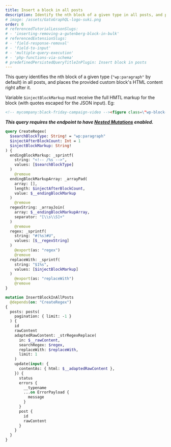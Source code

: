 ```yaml
---
title: Insert a block in all posts
description: Identify the nth block of a given type in all posts, and place a custom block right after it
# image: /assets/GatoGraphQL-logo-suki.png
order: 0
# referencedTutorialLessonSlugs:
# - 'inserting-removing-a-gutenberg-block-in-bulk'
# referencedExtensionSlugs:
# - 'field-response-removal'
# - 'field-to-input'
# - 'multiple-query-execution'
# - 'php-functions-via-schema'
# predefinedPersistedQueryTitleInPlugin: Insert block in posts
---
```


This query identifies the nth block of a given type (`"wp:paragraph"` by default) in all posts, and places the provided custom block's HTML content right after it.

Variable `$injectBlockMarkup` must receive the full HMTL markup for the block (with quotes escaped for the JSON input). Eg:

```html
<!-- mycompany:black-friday-campaign-video --><figure class=\"wp-block-video\"><video controls src=\"https://mysite.com/videos/BlackFriday2023.mp4\"></video></figure><!-- /mycompany:black-friday-campaign-video -->
```

**_This query requires the endpoint to have [Nested Mutations](https://gatographql.com/guides/schema/using-nested-mutations/) enabled._**

```graphql
query CreateRegex(
  $searchBlockType: String! = "wp:paragraph"
  $injectAfterBlockCount: Int = 1
  $injectBlockMarkup: String!
) {
  endingBlockMarkup: _sprintf(
    string: "<!-- /%s -->",
    values: [$searchBlockType]
  )
    @remove
  endingBlockMarkupArray: _arrayPad(
    array: [],
    length: $injectAfterBlockCount,
    value: $__endingBlockMarkup
  )
    @remove
  regexString: _arrayJoin(
    array: $__endingBlockMarkupArray,
    separator: "[\\s\\S]+"
  )
    @remove
  regex: _sprintf(
    string: "#(%s)#U",
    values: [$__regexString]
  )
    @export(as: "regex")
    @remove
  replaceWith: _sprintf(
    string: "$1%s",
    values: [$injectBlockMarkup]
  )
    @export(as: "replaceWith")
    @remove
}

mutation InsertBlockInAllPosts
  @depends(on: "CreateRegex")
{
  posts: posts(
    pagination: { limit: -1 }
  ) {
    id
    rawContent
    adaptedRawContent: _strRegexReplace(
      in: $__rawContent,
      searchRegex: $regex,
      replaceWith: $replaceWith,
      limit: 1
    )
    update(input: {
      contentAs: { html: $__adaptedRawContent },
    }) {
      status
      errors {
        __typename
        ...on ErrorPayload {
          message
        }
      }
      post {
        id
        rawContent
      }
    }
  }
}
```
